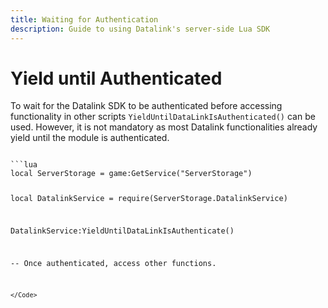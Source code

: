 ```yaml
---
title: Waiting for Authentication
description: Guide to using Datalink's server-side Lua SDK
---
```



# Yield until Authenticated

To wait for the Datalink SDK to be authenticated before accessing functionality in other scripts `YieldUntilDataLinkIsAuthenticated()` can be used. However, it is not mandatory as most Datalink functionalities already yield until the module is authenticated.

<Code>
```lua
local ServerStorage = game:GetService("ServerStorage")

local DatalinkService = require(ServerStorage.DatalinkService)

DatalinkService:YieldUntilDataLinkIsAuthenticate()

-- Once authenticated, access other functions.

```
</Code>